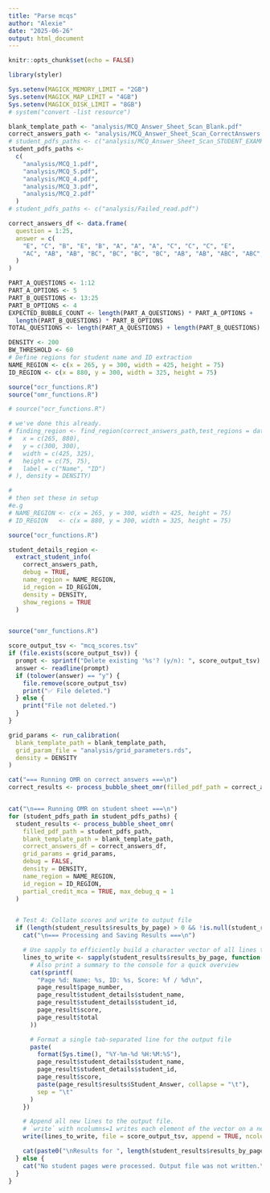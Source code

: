 ```yaml
---
title: "Parse mcqs"
author: "Alexie"
date: "2025-06-26"
output: html_document
---
```


```r
knitr::opts_chunk$set(echo = FALSE)

library(styler)

Sys.setenv(MAGICK_MEMORY_LIMIT = "2GB")
Sys.setenv(MAGICK_MAP_LIMIT = "4GB")
Sys.setenv(MAGICK_DISK_LIMIT = "8GB")
# system("convert -list resource")

blank_template_path <- "analysis/MCQ_Answer_Sheet_Scan_Blank.pdf"
correct_answers_path <- "analysis/MCQ_Answer_Sheet_Scan_CorrectAnswers.pdf"
# student_pdfs_paths <- c("analysis/MCQ_Answer_Sheet_Scan_STUDENT_EXAMPLE2.pdf")
student_pdfs_paths <-
  c(
    "analysis/MCQ_1.pdf",
    "analysis/MCQ_5.pdf",
    "analysis/MCQ_4.pdf",
    "analysis/MCQ_3.pdf",
    "analysis/MCQ_2.pdf"
  )
# student_pdfs_paths <- c("analysis/Failed_read.pdf")

correct_answers_df <- data.frame(
  question = 1:25,
  answer = c(
    "E", "C", "B", "E", "B", "A", "A", "A", "C", "C", "C", "E",
    "AC", "AB", "AB", "BC", "BC", "BC", "BC", "AB", "AB", "ABC", "ABC", "AC", "AB"
  )
)

PART_A_QUESTIONS <- 1:12
PART_A_OPTIONS <- 5
PART_B_QUESTIONS <- 13:25
PART_B_OPTIONS <- 4
EXPECTED_BUBBLE_COUNT <- length(PART_A_QUESTIONS) * PART_A_OPTIONS +
  length(PART_B_QUESTIONS) * PART_B_OPTIONS
TOTAL_QUESTIONS <- length(PART_A_QUESTIONS) + length(PART_B_QUESTIONS)

DENSITY <- 200
BW_THRESHOLD <- 60
# Define regions for student name and ID extraction
NAME_REGION <- c(x = 265, y = 300, width = 425, height = 75)
ID_REGION <- c(x = 880, y = 300, width = 325, height = 75)

source("ocr_functions.R")
source("omr_functions.R")
```

```r

# source("ocr_functions.R")

# we've done this already.
# finding_region <- find_region(correct_answers_path,test_regions = data.frame(
#   x = c(265, 880),
#   y = c(300, 300),
#   width = c(425, 325),
#   height = c(75, 75),
#   label = c("Name", "ID")
# ), density = DENSITY)

#
# then set these in setup
#e.g
# NAME_REGION <- c(x = 265, y = 300, width = 425, height = 75)
# ID_REGION   <- c(x = 880, y = 300, width = 325, height = 75)

```

```r

source("ocr_functions.R")

student_details_region <-
  extract_student_info(
    correct_answers_path,
    debug = TRUE,
    name_region = NAME_REGION,
    id_region = ID_REGION,
    density = DENSITY,
    show_regions = TRUE
  )



```

```r
source("omr_functions.R")

score_output_tsv <- "mcq_scores.tsv"
if (file.exists(score_output_tsv)) {
  prompt <- sprintf("Delete existing '%s'? (y/n): ", score_output_tsv)
  answer <- readline(prompt)
  if (tolower(answer) == "y") {
    file.remove(score_output_tsv)
    print("✅ File deleted.")
  } else {
    print("File not deleted.")
  }
}

grid_params <- run_calibration(
  blank_template_path = blank_template_path,
  grid_param_file = "analysis/grid_parameters.rds",
  density = DENSITY
)

cat("=== Running OMR on correct answers ===\n")
correct_results <- process_bubble_sheet_omr(filled_pdf_path = correct_answers_path, blank_template_path = blank_template_path, correct_answers_df = correct_answers_df, grid_params = grid_params, debug = TRUE, density = DENSITY)


cat("\n=== Running OMR on student sheet ===\n")
for (student_pdfs_path in student_pdfs_paths) {
  student_results <- process_bubble_sheet_omr(
    filled_pdf_path = student_pdfs_path,
    blank_template_path = blank_template_path,
    correct_answers_df = correct_answers_df,
    grid_params = grid_params,
    debug = FALSE,
    density = DENSITY,
    name_region = NAME_REGION,
    id_region = ID_REGION,
    partial_credit_mca = TRUE, max_debug_q = 1
  )


  # Test 4: Collate scores and write to output file
  if (length(student_results$results_by_page) > 0 && !is.null(student_results$results_by_page[[1]])) {
    cat("\n=== Processing and Saving Results ===\n")

    # Use sapply to efficiently build a character vector of all lines to be written
    lines_to_write <- sapply(student_results$results_by_page, function(page_result) {
      # Also print a summary to the console for a quick overview
      cat(sprintf(
        "Page %d: Name: %s, ID: %s, Score: %f / %d\n",
        page_result$page_number,
        page_result$student_details$student_name,
        page_result$student_details$student_id,
        page_result$score,
        page_result$total
      ))

      # Format a single tab-separated line for the output file
      paste(
        format(Sys.time(), "%Y-%m-%d %H:%M:%S"),
        page_result$student_details$student_name,
        page_result$student_details$student_id,
        page_result$score,
        paste(page_result$results$Student_Answer, collapse = "\t"),
        sep = "\t"
      )
    })

    # Append all new lines to the output file.
    # `write` with ncolumns=1 writes each element of the vector on a new line.
    write(lines_to_write, file = score_output_tsv, append = TRUE, ncolumns = 1)

    cat(paste0("\nResults for ", length(student_results$results_by_page), " student(s) appended to '", score_output_tsv, "'\n"))
  } else {
    cat("No student pages were processed. Output file was not written.\n")
  }
}


```
